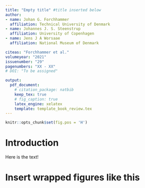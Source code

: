 ```yaml
---
title: "Empty title" #title inserted below
author:
- name: Johan G. Forchhammer
  affiliation: Technical University of Denmark
- name: Johannes J. S. Steenstrup
  affiliation: University of Copenhagen
- name: Jens J A Worsaae
  affiliation: National Museum of Denmark

citeas: "Forchhammer et al."
volumeyear: "2021"
issuenumber: "29"
pagenumbers: "XX - XX"
# DOI: "To be assigned"

output: 
  pdf_document:
    # citation_package: natbib
    keep_tex: true
    # fig_caption: true
    latex_engine: xelatex
    template: template_book_review.tex
---
```


```r
knitr::opts_chunk$set(fig.pos = 'H')
```

# Introduction {#introduction}
Here is the text!


\begin{minipage}[t]{150mm}
\vspace{6mm}
{\center\large\textbf{The Drowning Land} \par
\normalsize{David M. Donachie, (2021), Caab Publishing Ltd., Chichester. ISBN: 978-1913781064, 272p. }
\normalsize{Available from:} \url{https://www.teuton.org/~stranger/TheDrowningLand}
}
    \end{minipage}


# Insert wrapped figures like this


\begin{wrapfigure}{l}{0.42\textwidth}
    \includegraphics[width=0.42\textwidth]{fig1.png}
\end{wrapfigure}
